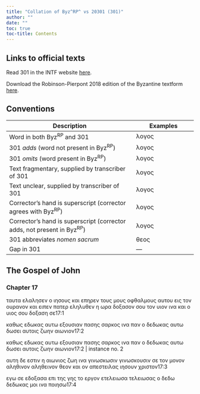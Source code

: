 ```yaml
---
title: "Collation of Byz^RP^ vs 20301 (301)"
author: ""
date: ""
toc: true
toc-title: Contents
---
```


::: {.callout-note appearance="minimal" icon="false" collapse="true"}
# Links to official texts

Read 301 in the INTF website [here](https://ntvmr.uni-muenster.de/manuscript-workspace?docID=20301).

Download the Robinson-Pierpont 2018 edition of the Byzantine textform [here](https://web.archive.org/web/20210413060536/https://byzantinetext.com/wp-content/uploads/2021/03/robinson-pierpont-2018-gnt-edition.pdf).


:::


::: {.callout-note appearance="minimal" icon="false" collapse="true"}
# Conventions

| Description                                                              	| Examples                           	|
|--------------------------------------------------------------------------	|------------------------------------	|
| Word in both Byz^RP^ and 301                                   	| λογος                              	|
| 301 *adds* (word not present in Byz^RP^)                       	| [λογος]{.greek-added}            	|
| 301 *omits* (word present in Byz^RP^)                          	| [λογος]{.greek-omitted}          	|
| Text fragmentary, supplied by transcriber of 301               	| [λογος]{.greek-supplied}         	|
| Text unclear, supplied by transcriber of 301                   	| [λογος]{.unclear}                	|
| Corrector's hand is superscript (corrector agrees with Byz^RP^)          	| [λογος]{.corr}                   	|
| Corrector's hand is superscript (corrector adds, not present in Byz^RP^) 	| [[λογος]{.corr}]{.greek-added} 	|
| 301 abbreviates *nomen sacrum*                                 	| [θεος]{.greek-abbr}            	|
| Gap in 301                                                     	| [―]{.gap}                        	|
:::

## The Gospel of John

### Chapter 17

[ταυτα]{.greek-omitted} [ελαλησεν]{.greek-omitted} [ο]{.greek-omitted} [ιησους]{.greek-omitted} [και]{.greek-omitted} [επηρεν]{.greek-omitted} [τους]{.greek-omitted} [μους]{.greek-added} [οφθαλμους]{.greek-omitted} αυτου εις τον [ουρανον]{.greek-abbr} [και]{.greek-omitted} ειπεν [πατερ]{.greek-abbr} εληλυ[θεν]{.greek-supplied} η ωρα δοξασο[ν]{.greek-supplied} σου τον [υιον]{.greek-abbr} ινα [και]{.greek-omitted} ο [υιος]{.greek-abbr} [σου]{.greek-omitted} δο[ξα]{.unclear}ση σε[17:1]{.aside}

καθως εδωκας αυτω εξουσιαν πασης σαρκος ινα παν ο δεδωκας αυτω δωσει αυτοις [ζωην]{.greek-omitted} [αιωνιον]{.greek-omitted}[17:2]{.aside}

[καθως]{.greek-omitted} [εδωκας]{.greek-omitted} [αυτω]{.greek-omitted} [εξουσιαν]{.greek-omitted} [πασης]{.greek-omitted} [σαρκος]{.greek-omitted} [ινα]{.greek-omitted} [παν]{.greek-omitted} [ο]{.greek-omitted} [δεδωκας]{.greek-omitted} [αυτω]{.greek-omitted} [δωσει]{.greek-omitted} [αυτοις]{.greek-omitted} [ζω]{.greek-supplied}ην αιωνιον[17:2 | instance no. 2]{.aside}

[α]{.greek-supplied}υτη δε εστιν [η]{.greek-supplied} αιωνιος ζω[η]{.greek-supplied} ινα [γινωσκωσιν]{.greek-omitted} [γιν[ωσ]{.unclear}[κ]{.unclear}ουσιν]{.greek-added} σε τον μονον [αληθινον]{.greek-omitted} [αληθεινον]{.greek-added} [θεον]{.greek-abbr} και ον απεστειλας [ιησουν]{.greek-abbr} [χριστον]{.greek-abbr}[17:3]{.aside}

εγω σε εδοξασα επι της γης το [ερ]{.greek-supplied}γον [ετελειωσα]{.greek-omitted} [τελειωσας]{.greek-added} ο [δεδω]{.greek-added} [δεδωκας]{.greek-omitted} [μοι]{.greek-omitted} [ινα]{.greek-omitted} [ποιησω]{.greek-omitted}[17:4]{.aside}


